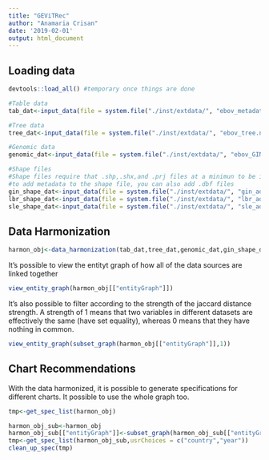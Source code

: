 ```yaml
---
title: "GEViTRec"
author: "Anamaria Crisan"
date: '2019-02-01'
output: html_document
---
```



## Loading data
```r
devtools::load_all() #temporary once things are done

#Table data
tab_dat<-input_data(file = system.file("./inst/extdata/", "ebov_metadata.csv", package = "epivis"),dataType = "table")

#Tree data
tree_dat<-input_data(file = system.file("./inst/extdata/", "ebov_tree.nwk", package = "epivis"),dataType = "tree")

#Genomic data
genomic_dat<-input_data(file = system.file("./inst/extdata/", "ebov_GIN_genomic.fasta", package = "epivis"),dataType = "dna")

#Shape files
#Shape files require that .shp,.shx,and .prj files at a minimun to be in the same directory
#to add metadata to the shape file, you can also add .dbf files
gin_shape_dat<-input_data(file = system.file("./inst/extdata/", "gin_admbnda_adm1_ocha_itos.shp", package = "epivis"),dataType = "spatial")
lbr_shape_dat<-input_data(file = system.file("./inst/extdata/", "lbr_admbnda_adm1_ocha.shp", package = "epivis"),dataType = "spatial")
sle_shape_dat<-input_data(file = system.file("./inst/extdata/", "sle_admbnda_adm1_1m_gov_ocha_20161017.shp",package = "epivis"),dataType = "spatial")
```

## Data Harmonization
```r
harmon_obj<-data_harmonization(tab_dat,tree_dat,genomic_dat,gin_shape_dat,lbr_shape_dat,sle_shape_dat)
```

It's possible to view the entityt graph of how all of the data sources are linked together
```r
view_entity_graph(harmon_obj[["entityGraph"]])
```

It's also possible to filter according to the strength of the jaccard distance strength. A strength of 1 means that two variables in different datasets are effectively the same (have set equality), whereas 0 means that they have nothing in common.
```r
view_entity_graph(subset_graph(harmon_obj[["entityGraph"]],1))
```

## Chart Recommendations

With the data harmonized, it is possible to generate specifications for different charts. It possible to use the whole graph too.

```r
tmp<-get_spec_list(harmon_obj)
```

```r
harmon_obj_sub<-harmon_obj
harmon_obj_sub[["entityGraph"]]<-subset_graph(harmon_obj_sub[["entityGraph"]],1)
tmp<-get_spec_list(harmon_obj_sub,usrChoices = c("country","year"))
clean_up_spec(tmp)
```